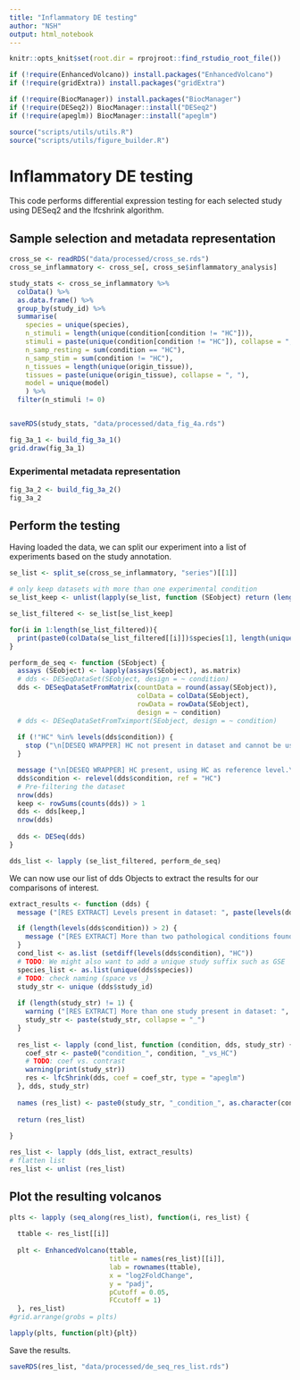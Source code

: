 ```yaml
---
title: "Inflammatory DE testing"
author: "NSH"
output: html_notebook
---
```


```r
knitr::opts_knit$set(root.dir = rprojroot::find_rstudio_root_file())
```

```r
if (!require(EnhancedVolcano)) install.packages("EnhancedVolcano")
if (!require(gridExtra)) install.packages("gridExtra")

if (!require(BiocManager)) install.packages("BiocManager")
if (!require(DESeq2)) BiocManager::install("DESeq2")
if (!require(apeglm)) BiocManager::install("apeglm")

source("scripts/utils/utils.R")
source("scripts/utils/figure_builder.R")
```

# Inflammatory DE testing

This code performs differential expression testing for each selected study using DESeq2 and the lfcshrink algorithm.

## Sample selection and metadata representation

```r
cross_se <- readRDS("data/processed/cross_se.rds")
cross_se_inflammatory <- cross_se[, cross_se$inflammatory_analysis]
```

```r
study_stats <- cross_se_inflammatory %>%
  colData() %>%
  as.data.frame() %>%
  group_by(study_id) %>%
  summarise(
    species = unique(species),
    n_stimuli = length(unique(condition[condition != "HC"])),
    stimuli = paste(unique(condition[condition != "HC"]), collapse = ", "),
    n_samp_resting = sum(condition == "HC"),
    n_samp_stim = sum(condition != "HC"),
    n_tissues = length(unique(origin_tissue)),
    tissues = paste(unique(origin_tissue), collapse = ", "),
    model = unique(model)
    ) %>%
  filter(n_stimuli != 0)


saveRDS(study_stats, "data/processed/data_fig_4a.rds")
```


```r
fig_3a_1 <- build_fig_3a_1()
grid.draw(fig_3a_1)
```


### Experimental metadata representation

```r
fig_3a_2 <- build_fig_3a_2()
fig_3a_2
```


## Perform the testing

Having loaded the data, we can split our experiment into a list of experiments based on the study annotation.

```r
se_list <- split_se(cross_se_inflammatory, "series")[[1]]

# only keep datasets with more than one experimental condition
se_list_keep <- unlist(lapply(se_list, function (SEobject) return (length(unique(colData(SEobject)[["condition"]])) > 1)))

se_list_filtered <- se_list[se_list_keep]

for(i in 1:length(se_list_filtered)){
  print(paste0(colData(se_list_filtered[[i]])$species[1], length(unique(rownames(colData(se_list_filtered[[i]]))))))
}

perform_de_seq <- function (SEobject) {
  assays (SEobject) <- lapply(assays(SEobject), as.matrix)
  # dds <- DESeqDataSet(SEobject, design = ~ condition)
  dds <- DESeqDataSetFromMatrix(countData = round(assay(SEobject)),
                                colData = colData(SEobject),
                                rowData = rowData(SEobject),
                                design = ~ condition)
  # dds <- DESeqDataSetFromTximport(SEobject, design = ~ condition)
  
  if (!"HC" %in% levels(dds$condition)) {
    stop ("\n[DESEQ WRAPPER] HC not present in dataset and cannot be used as reference level.\n")
  }

  message ("\n[DESEQ WRAPPER] HC present, using HC as reference level.\n")
  dds$condition <- relevel(dds$condition, ref = "HC")
  # Pre-filtering the dataset
  nrow(dds)
  keep <- rowSums(counts(dds)) > 1
  dds <- dds[keep,]
  nrow(dds)
  
  dds <- DESeq(dds)
}

dds_list <- lapply (se_list_filtered, perform_de_seq)
```

We can now use our list of dds Objects to extract the results for our comparisons of interest.

```r
extract_results <- function (dds) {
  message ("[RES EXTRACT] Levels present in dataset: ", paste(levels(dds$condition), collapse = ", "))

  if (length(levels(dds$condition)) > 2) {
    message ("[RES EXTRACT] More than two pathological conditions found.")
  }
  cond_list <- as.list (setdiff(levels(dds$condition), "HC"))
  # TODO: We might also want to add a unique study suffix such as GSE
  species_list <- as.list(unique(dds$species))
  # TODO: check naming (space vs _)
  study_str <- unique (dds$study_id)
  
  if (length(study_str) != 1) {
    warning ("[RES EXTRACT] More than one study present in dataset: ", paste(study_str, collapse = ", "))
    study_str <- paste(study_str, collapse = "_")
  }
  
  res_list <- lapply (cond_list, function (condition, dds, study_str) {
    coef_str <- paste0("condition_", condition, "_vs_HC")
    # TODO: coef vs. contrast
    warning(print(study_str))
    res <- lfcShrink(dds, coef = coef_str, type = "apeglm")
  }, dds, study_str)
  
  names (res_list) <- paste0(study_str, "_condition_", as.character(cond_list), "_vs_HC_", species_list)
  
  return (res_list)
  
}

res_list <- lapply (dds_list, extract_results)
# flatten list
res_list <- unlist (res_list)
```

## Plot the resulting volcanos

```r
plts <- lapply (seq_along(res_list), function(i, res_list) {
  
  ttable <- res_list[[i]]
  
  plt <- EnhancedVolcano(ttable,
                         title = names(res_list)[[i]],
                         lab = rownames(ttable),
                         x = "log2FoldChange",
                         y = "padj",
                         pCutoff = 0.05,
                         FCcutoff = 1)
  }, res_list)
#grid.arrange(grobs = plts)
```

```r
lapply(plts, function(plt){plt})
```


Save the results.

```r
saveRDS(res_list, "data/processed/de_seq_res_list.rds")
```
